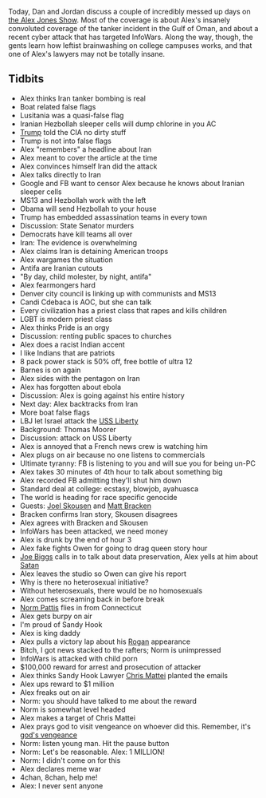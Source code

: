 {{Episode|title=June 13-14, 2019|episodeNumber=310|length=03:24:17|airDate=June 16, 2019|episodeType=Present Day|appearance=Candi Cdebaca, [[AOC]], [[Robert Barnes]], Thomas Moorer, [[Joel Skousen]], [[Matt Bracken]], [[Owen Shroyer]], [[Joe Biggs]], [[Norm Pattis]], [[Chris Mattei]]|question=''What is the best or most important package you've ever received from the mail?''|previousEpisode=[[309: June 10-11, 2019]]|nextEpisode=[[311: June  17-19, 2019]]}}{{Stub}}

Today, Dan and Jordan discuss a couple of incredibly messed up days on [[the Alex Jones Show]]. Most of the coverage is about Alex's insanely convoluted coverage of the tanker incident in the Gulf of Oman, and about a recent cyber attack that has targeted InfoWars. Along the way, though, the gents learn how leftist brainwashing on college campuses works, and that one of Alex's lawyers may not be totally insane.

== Tidbits ==

* Alex thinks Iran tanker bombing is real
* Boat related false flags
* Lusitania was a quasi-false flag
* Iranian Hezbollah sleeper cells will dump chlorine in you AC
* [[Donald Trump|Trump]] told the CIA no dirty stuff
* Trump is not into false flags
* Alex "remembers" a headline about Iran
* Alex meant to cover the article at the time
* Alex convinces himself Iran did the attack
* Alex talks directly to Iran
* Google and FB want to censor Alex because he knows about Iranian sleeper cells
* MS13 and Hezbollah work with the left
* Obama will send Hezbollah to your house
* Trump has embedded assassination teams in every town
* Discussion: State Senator murders
* Democrats have kill teams all over
* Iran: The evidence is overwhelming
* Alex claims Iran is detaining American troops
* Alex wargames the situation
* Antifa are Iranian cutouts
* "By day, child molester, by night, antifa"
* Alex fearmongers hard
* Denver city council is linking up with communists and MS13
* Candi Cdebaca is AOC, but she can talk
* Every civilization has a priest class that rapes and kills children
* LGBT is modern priest class
* Alex thinks Pride is an orgy
* Discussion: renting public spaces to churches
* Alex does a racist Indian accent
* I like Indians that are patriots
* 8 pack power stack is 50% off, free bottle of ultra 12
* Barnes is on again
* Alex sides with the pentagon on Iran
* Alex has forgotten about ebola
* Discussion: Alex is going against his entire history
* Next day: Alex backtracks from Iran
* More boat false flags
* LBJ let Israel attack the [[USS Liberty]]
* Background: Thomas Moorer
* Discussion: attack on USS Liberty
* Alex is annoyed that a French news crew is watching him
* Alex plugs on air because no one listens to commercials
* Ultimate tyranny: FB is listening to you and will sue you for being un-PC
* Alex takes 30 minutes of 4th hour to talk about something big
* Alex recorded FB admitting they'll shut him down
* Standard deal at college: ecstasy, blowjob, ayahuasca
* The world is heading for race specific genocide
* Guests: [[Joel Skousen]] and [[Matt Bracken]]
* Bracken confirms Iran story, Skousen disagrees
* Alex agrees with Bracken and Skousen
* InfoWars has been attacked, we need money
* Alex is drunk by the end of hour 3
* Alex fake fights Owen for going to drag queen story hour
* [[Joe Biggs]] calls in to talk about data preservation, Alex yells at him about [[Satan]]
* Alex leaves the studio so Owen can give his report
* Why is there no heterosexual initiative?
* Without heterosexuals, there would be no homosexuals
* Alex comes screaming back in before break
* [[Norm Pattis]] flies in from Connecticut
* Alex gets burpy on air
* I'm proud of Sandy Hook
* Alex is king daddy
* Alex pulls a victory lap about his [[Joe Rogan|Rogan]] appearance
* Bitch, I got news stacked to the rafters; Norm is unimpressed
* InfoWars is attacked with child porn
* $100,000 reward for arrest and prosecution of attacker
* Alex thinks Sandy Hook Lawyer [[Chris Mattei]] planted the emails
* Alex ups reward to $1 million
* Alex freaks out on air
* Norm: you should have talked to me about the reward
* Norm is somewhat level headed
* Alex makes a target of Chris Mattei
* Alex prays god to visit vengeance on whoever did this. Remember, it's [[god's vengeance]]
* Norm: listen young man. Hit the pause button
* Norm: Let's be reasonable. Alex: 1 MILLION!
* Norm: I didn't come on for this
* Alex declares meme war
* 4chan, 8chan, help me!
* Alex: I never sent anyone